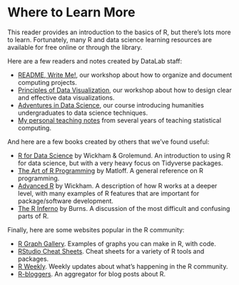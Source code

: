 # Where to Learn More {.unnumbered}

This reader provides an introduction to the basics of R, but there's lots more
to learn. Fortunately, many R and data science learning resources are available
for free online or through the library.

Here are a few readers and notes created by DataLab staff:

* [README, Write Me!][readme], our workshop about how to organize and document
  computing projects.
* [Principles of Data Visualization][data-viz], our workshop about how to
  design clear and effective data visualizations.
* [Adventures in Data Science][adventures], our course introducing humanities
  undergraduates to data science techniques.
* [My personal teaching notes][notes] from several years of teaching
  statistical computing.

[readme]: https://ucdavisdatalab.github.io/workshop_how-to-data-documentation/
[data-viz]: https://ucdavisdatalab.github.io/workshop_data_viz_principles/
[adventures]: https://ucdavisdatalab.github.io/adventures_in_data_science/
[notes]: https://github.com/nick-ulle/teaching-notes

And here are a few books created by others that we've found useful:

* [R for Data Science][r4ds] by Wickham & Grolemund. An introduction to using R
  for data science, but with a very heavy focus on Tidyverse packages.
* [The Art of R Programming][art-of-r] by Matloff. A general reference on R
  programming.
* [Advanced R][adv-r] by Wickham. A description of how R works at a deeper
  level, with many examples of R features that are important for
  package/software development.
* [The R Inferno][r-inferno] by Burns. A discussion of the most difficult and
  confusing parts of R.

[r4ds]: http://r4ds.had.co.nz/
[art-of-r]: https://ebookcentral.proquest.com/lib/ucdavis/detail.action?docID=1137514
[adv-r]: https://adv-r.hadley.nz/
[r-inferno]: http://www.burns-stat.com/documents/books/the-r-inferno/

Finally, here are some websites popular in the R community:

* [R Graph Gallery](http://www.r-graph-gallery.com/). Examples of graphs you
  can make in R, with code.
* [RStudio Cheat Sheets](https://www.rstudio.com/resources/cheatsheets/). Cheat
  sheets for a variety of R tools and packages.
* [R Weekly](https://rweekly.org/). Weekly updates about what's happening in
  the R community.
* [R-bloggers](https://www.r-bloggers.com/). An aggregator for blog posts
  about R.
